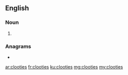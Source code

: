 ==English==

===Noun===
{{head|en|noun plural form}}

# {{plural of|clootie|lang=en}}

===Anagrams===
* {{l|en|colitose}}

[[ar:clooties]]
[[fr:clooties]]
[[ku:clooties]]
[[mg:clooties]]
[[my:clooties]]